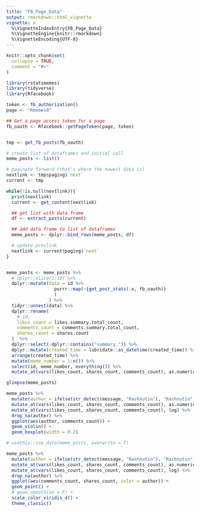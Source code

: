 ```yaml
---
title: "FB_Page_Data"
output: rmarkdown::html_vignette
vignette: >
  %\VignetteIndexEntry{FB_Page_Data}
  %\VignetteEngine{knitr::rmarkdown}
  %\VignetteEncoding{UTF-8}
---
```


```r
knitr::opts_chunk$set(
  collapse = TRUE,
  comment = "#>"
)
```

```r
library(rstatsmemes)
library(tidyverse)
library(Rfacebook)
```


```r
token <- fb_authorization()
page <- "Rmemes0"

## Get a page access token for a page
fb_oauth <- Rfacebook::getPageToken(page, token)


tmp <- get_fb_posts(fb_oauth)

# create list of dataframes and initial call
meme_posts <- list()

# paginate forward (that's where the newest data is)
nextlink <- tmp$paging$`next`
current <- tmp

while(!is.null(nextlink)){
  print(nextlink)
  current <- get_content(nextlink)

  ## get list with data frame
  df <- extract_posts(current)

  ## add data frame to list of dataframes
  meme_posts <- dplyr::bind_rows(meme_posts, df)

  # update prevlink
  nextlink <- current$paging$`next`
}


meme_posts <- meme_posts %>%
  # dplyr::slice(1:10) %>%
  dplyr::mutate(data = id %>%
                  purrr::map(~{get_post_stats(.x, fb_oauth)}
                  )
                ) %>%
  tidyr::unnest(data) %>%
  dplyr::rename(
    # id,
    likes_count = likes.summary.total_count,
    comments_count = comments.summary.total_count,
    shares_count = shares.count
  )  %>%
  dplyr::select(-dplyr::contains("summary.")) %>%
  dplyr::mutate(created_time = lubridate::as_datetime(created_time)) %>%
  arrange(created_time) %>%
  mutate(meme_number = 1:n()) %>%
  select(id, meme_number, everything()) %>% 
  mutate_at(vars(likes_count, shares_count, comments_count), as.numeric) 

glimpse(meme_posts)
```




```r
meme_posts %>% 
  mutate(author = ifelse(str_detect(message, "Rashnutin"), "Rashnutin", "Aledro")) %>% 
  mutate_at(vars(likes_count, shares_count, comments_count), as.numeric) %>% 
  mutate_at(vars(likes_count, shares_count, comments_count), log) %>% 
  drop_na(author) %>% 
  ggplot(aes(author, comments_count)) +
  geom_violin() +
  geom_boxplot(width = 0.2)

# usethis::use_data(meme_posts, overwrite = T)
```

```r
meme_posts %>% 
  mutate(author = ifelse(str_detect(message, "Rashnutin"), "Rashnutin", "Aledro")) %>% 
  mutate_at(vars(likes_count, shares_count, comments_count), as.numeric) %>% 
  mutate_at(vars(likes_count, shares_count, comments_count), log) %>% 
  drop_na(author) %>% 
  ggplot(aes(comments_count, shares_count, color = author)) +
  geom_point() +
  # geom_smooth(se = F) +
  scale_color_viridis_d() +
  theme_classic()
```

```r

```

